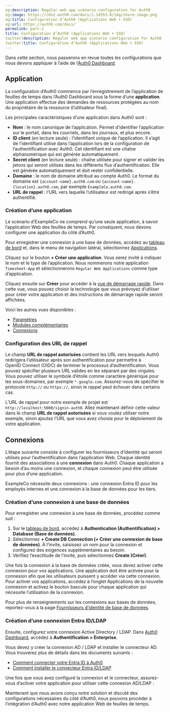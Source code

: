 ```yaml
---
og:description: Regular web app scenario configuration for Auth0
og:image: https://cdn2.auth0.com/docs/1.14553.0/img/share-image.png
og:title: Configuration d’Auth0 (Applications Web + SSO)
og:url: https://auth0.com/docs/
permalink: part-2
title: Configuration d’Auth0 (Applications Web + SSO)
twitter:description: Regular web app scenario configuration for Auth0
twitter:title: Configuration d’Auth0 (Applications Web + SSO)
---
```


Dans cette section, nous passerons en revue toutes les configurations que nous devons appliquer à l’aide de l’[Auth0 Dashboard](%24%7Bmanage_url%7D).

## Application

La configuration d’Auth0 commence par l’enregistrement de l’application de feuilles de temps dans l’Auth0 Dashboard sous la forme d’une **application**. Une application effectue des demandes de ressources protégées au nom du propriétaire de la ressource (l’utilisateur final).



Les principales caractéristiques d’une application dans Auth0 sont :

* **Nom** : le nom canonique de l’application. Permet d’identifier l’application sur le portail, dans les courriels, dans les journaux, et plus encore.
* **ID client** (en lecture seule) : l’identifiant unique de l’application. Il s’agit de l’identifiant utilisé dans l’application lors de la configuration de l’authentification avec Auth0. Cet identifiant est une chaîne alphanumérique qui est générée automatiquement.
* **Secret client** (en lecture seule) : chaîne utilisée pour signer et valider les jetons qui seront utilisés dans les différents flux d’authentification. Elle est générée automatiquement et doit rester confidentielle.
* **Domaine** : le nom de domaine attribué au compte Auth0. Le format du domaine est `{account-name}.auth0.com` ou `{account-name}.{location}.auth0.com`, par exemple `ExampleCo.auth0.com`.
* **URL de rappel** : l’URL vers laquelle l’utilisateur est redirigé après s’être authentifié.

### Création d’une application

Le scénario d’ExampleCo ne comprend qu’une seule application, à savoir l’application Web des feuilles de temps. Par conséquent, nous devons configurer une application du côté d’Auth0.

Pour enregistrer une connexion à une base de données, accédez au [tableau de bord](%24%7Bmanage_url%7D) et, dans le menu de navigation latéral, sélectionnez [Applications](%24%7Bmanage_url%7D/#/applications).

Cliquez sur le bouton **+ Créer une application**. Vous serez invité à indiquer le nom et le type de l’application. Nous nommerons notre application `Timesheet-App` et sélectionnerons `Regular Web Applications` comme type d’application.

Cliquez ensuite sur **Créer** pour accéder à la [vue de démarrage rapide](%24%7Bmanage_url%7D/#/applications/YOUR_CLIENT_ID/quickstart). Dans cette vue, vous pouvez choisir la technologie que vous prévoyez d’utiliser pour créer votre application et des instructions de démarrage rapide seront affichées.

Voici les autres vues disponibles :

* [Paramètres](%24%7Bmanage_url%7D/#/applications/YOUR_CLIENT_ID/settings)
* [Modules complémentaires](%24%7Bmanage_url%7D/#/applications/YOUR_CLIENT_ID/addons)
* [Connexions](%24%7Bmanage_url%7D/#/applications/YOUR_CLIENT_ID/connections)

### Configuration des URL de rappel

Le champ **URL de rappel autorisées** contient les URL vers lesquels Auth0 redirigera l’utilisateur après son authentification pour permettre à OpenID Connect (OIDC) de terminer le processus d’authentification. Vous pouvez spécifier plusieurs URL valides en les séparant par des virgules. Vous pouvez utiliser le symbole d’étoile comme caractère générique pour les sous-domaines, par exemple `*.google.com`. Assurez-vous de spécifier le protocole `http://` ou `https://`, sinon le rappel peut échouer dans certains cas.

L’URL de rappel pour notre exemple de projet est `http://localhost:5000/signin-auth0`. Allez maintenant définir cette valeur dans le champ **URL de rappel autorisées** si vous voulez utiliser notre exemple, sinon ajoutez l’URL que vous avez choisie pour le déploiement de votre application.

## Connexions

L’étape suivante consiste à configurer les fournisseurs d’identité qui seront utilisés pour l’authentification dans l’application Web. Chaque identité fournit des associations à une **connexion** dans Auth0. Chaque application a besoin d’au moins une connexion, et chaque connexion peut être utilisée pour plus d’une application.

ExampleCo nécessite deux connexions : une connexion Entra ID pour les employés internes et une connexion à la base de données pour les tiers.



### Création d’une connexion à une base de données

Pour enregistrer une connexion à une base de données, procédez comme suit :

1. Sur le [tableau de bord](%24%7Bmanage_url%7D), accédez à **Authentication (Authentification) > Database (Base de données)**.
2. Sélectionnez **+ Create DB Connection (+ Créer une connexion de base de données)**. À l’invite, saisissez un nom pour la connexion et configurez des exigences supplémentaires au besoin.
3. Vérifiez l’exactitude de l’invite, puis sélectionnez **Create (Créer)**.

Une fois la connexion à la base de données créée, vous devez activer cette connexion pour vos applications. Une application doit être activée pour la connexion afin que les utilisateurs puissent y accéder via cette connexion. Pour activer vos applications, accédez à l’onglet Applications de la nouvelle connexion et activez le bouton bascule pour chaque application qui nécessite l’utilisation de la connexion.

Pour plus de renseignements sur les connexions aux bases de données, reportez-vous à la page [Fournisseurs d’identité de base de données](/connections/database).

### Création d’une connexion Entra ID/LDAP

Ensuite, configurez votre connexion Active Directory / LDAP. Dans [Auth0 Dashboard](%24%7Bmanage_url%7D), accédez à **Authentification > Enterprise**.

Vous devez y créer la connexion AD / LDAP et installer le connecteur AD. Vous trouverez plus de détails dans les documents suivants :

* [Comment connecter votre Entra ID à Auth0](/active-directory-ldap)
* [Comment installer le connecteur Entra ID/LDAP](/extensions/ad-ldap-connector)



Une fois que vous avez configuré la connexion et le connecteur, assurez-vous d’activer votre application pour utiliser cette connexion AD/LDAP :



Maintenant que nous avons conçu notre solution et discuté des configurations nécessaires du côté d’Auth0, nous pouvons procéder à l’intégration d’Auth0 avec notre application Web de feuilles de temps.